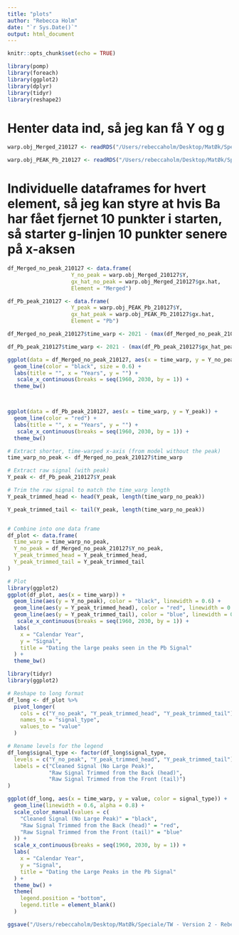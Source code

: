 ```yaml
---
title: "plots"
author: "Rebecca Holm"
date: "`r Sys.Date()`"
output: html_document
---
```


```r
knitr::opts_chunk$set(echo = TRUE)
```

```r
library(pomp)
library(foreach)
library(ggplot2)
library(dplyr)
library(tidyr)
library(reshape2)
```




# Henter data ind, så jeg kan få Y og g
```r
warp.obj_Merged_210127 <- readRDS("/Users/rebeccaholm/Desktop/MatØk/Speciale/TW - Version 2 - Rebecca/Plots_NEW/Merged/210127/210127_warp_obj_saved.rds")

warp.obj_PEAK_Pb_210127 <- readRDS("/Users/rebeccaholm/Desktop/MatØk/Speciale/TW - Version 2 - Rebecca/Plots_NEW/Peak_data/210127/210127_warp_obj_saved.rds")
```


# Individuelle dataframes for hvert element, så jeg kan styre at hvis Ba har fået fjernet 10 punkter i starten, så starter g-linjen 10 punkter senere på x-aksen 
```r
df_Merged_no_peak_210127 <- data.frame(
                    Y_no_peak = warp.obj_Merged_210127$Y,
                    gx_hat_no_peak = warp.obj_Merged_210127$gx.hat,
                    Element = "Merged")

df_Pb_peak_210127 <- data.frame(
                    Y_peak = warp.obj_PEAK_Pb_210127$Y,
                    gx_hat_peak = warp.obj_PEAK_Pb_210127$gx.hat,
                    Element = "Pb")
```


```r
df_Merged_no_peak_210127$time_warp <- 2021 - (max(df_Merged_no_peak_210127$gx_hat_no_peak) - df_Merged_no_peak_210127$gx_hat_no_peak)/(2*pi)

df_Pb_peak_210127$time_warp <- 2021 - (max(df_Pb_peak_210127$gx_hat_peak) -df_Pb_peak_210127$gx_hat_peak)/(2*pi)
```

```r
ggplot(data = df_Merged_no_peak_210127, aes(x = time_warp, y = Y_no_peak)) +
  geom_line(color = "black", size = 0.6) +
  labs(title = "", x = "Years", y = "") +
   scale_x_continuous(breaks = seq(1960, 2030, by = 1)) +
  theme_bw()



ggplot(data = df_Pb_peak_210127, aes(x = time_warp, y = Y_peak)) +
  geom_line(color = "red") +
  labs(title = "", x = "Years", y = "") +
   scale_x_continuous(breaks = seq(1960, 2030, by = 1)) +
  theme_bw()
```



```r
# Extract shorter, time-warped x-axis (from model without the peak)
time_warp_no_peak <- df_Merged_no_peak_210127$time_warp

# Extract raw signal (with peak)
Y_peak <- df_Pb_peak_210127$Y_peak

# Trim the raw signal to match the time_warp length
Y_peak_trimmed_head <- head(Y_peak, length(time_warp_no_peak))

Y_peak_trimmed_tail <- tail(Y_peak, length(time_warp_no_peak)) 


# Combine into one data frame
df_plot <- data.frame(
  time_warp = time_warp_no_peak,
  Y_no_peak = df_Merged_no_peak_210127$Y_no_peak,
  Y_peak_trimmed_head = Y_peak_trimmed_head,
  Y_peak_trimmed_tail = Y_peak_trimmed_tail
)

# Plot
library(ggplot2)
ggplot(df_plot, aes(x = time_warp)) +
  geom_line(aes(y = Y_no_peak), color = "black", linewidth = 0.6) +
  geom_line(aes(y = Y_peak_trimmed_head), color = "red", linewidth = 0.6, alpha = 0.7) +
  geom_line(aes(y = Y_peak_trimmed_tail), color = "blue", linewidth = 0.6, alpha = 0.7) +
   scale_x_continuous(breaks = seq(1960, 2030, by = 1)) +
  labs(
    x = "Calendar Year",
    y = "Signal",
    title = "Dating the large peaks seen in the Pb Signal"
  ) +
  theme_bw()
```

```r
library(tidyr)
library(ggplot2)

# Reshape to long format
df_long <- df_plot %>%
  pivot_longer(
    cols = c("Y_no_peak", "Y_peak_trimmed_head", "Y_peak_trimmed_tail"),
    names_to = "signal_type",
    values_to = "value"
  )

# Rename levels for the legend
df_long$signal_type <- factor(df_long$signal_type,
  levels = c("Y_no_peak", "Y_peak_trimmed_head", "Y_peak_trimmed_tail"),
  labels = c("Cleaned Signal (No Large Peak)",
             "Raw Signal Trimmed from the Back (head)",
             "Raw Signal Trimmed from the Front (tail)")
)

ggplot(df_long, aes(x = time_warp, y = value, color = signal_type)) +
  geom_line(linewidth = 0.6, alpha = 0.8) +
  scale_color_manual(values = c(
    "Cleaned Signal (No Large Peak)" = "black",
    "Raw Signal Trimmed from the Back (head)" = "red",
    "Raw Signal Trimmed from the Front (tail)" = "blue"
  )) +
  scale_x_continuous(breaks = seq(1960, 2030, by = 1)) +
  labs(
    x = "Calendar Year",
    y = "Signal",
    title = "Dating the Large Peaks in the Pb Signal"
  ) +
  theme_bw() +
  theme(
    legend.position = "bottom",
    legend.title = element_blank()
  )

```


```r
ggsave("/Users/rebeccaholm/Desktop/MatØk/Speciale/TW - Version 2 - Rebecca/Plots_NEW/Peak_Data/time_warped_210127.png", width = 8, height = 5, dpi = 300)
```
